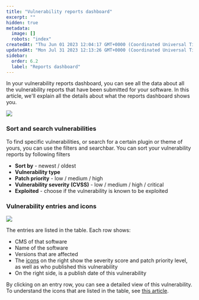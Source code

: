 ```yaml
---
title: "Vulnerability reports dashboard"
excerpt: ""
hidden: true
metadata: 
  image: []
  robots: "index"
createdAt: "Thu Jun 01 2023 12:04:17 GMT+0000 (Coordinated Universal Time)"
updatedAt: "Mon Jul 31 2023 12:13:26 GMT+0000 (Coordinated Universal Time)"
sidebar:
  order: 6.2
  label: "Reports dashboard"
---
```


In your vulnerability reports dashboard, you can see all the data about all the vulnerability reports that have been submitted for your software. In this article, we'll explain all the details about what the reports dashboard shows you.

![](@images/mvdp-reports-dashboard.png)



### Sort and search vulnerabilities
To find specific vulnerabilities, or search for a certain plugin or theme of yours, you can use the filters and searchbar.
You can sort your vulnerability reports by following filters
- **Sort by** - newest / oldest
- **Vulnerability type**
- **Patch priority** - low / medium / high
- **Vulnerability severity (CVSS)** - low / medium / high / critical
- **Exploited** - choose if the vulnerability is known to be exploited

### Vulnerability entries and icons

![](@images/mvdp-vulnerability-entry-row.png)

The entries are listed in the table. Each row shows:
- CMS of that software
- Name of the software
- Versions that are affected
- The <a href="/faq-troubleshooting/other/list-of-vulnerability-icons" target="_blank">icons</a> on the right show the severity score and patch priority level, as well as who published this vulnerability
- On the right side, is a publish date of this vulnerability

By clicking on an entry row, you can see a detailed view of this vulnerability.
To understand the icons that are listed in the table, see [this article](/faq-troubleshooting/other/list-of-vulnerability-icons/).
